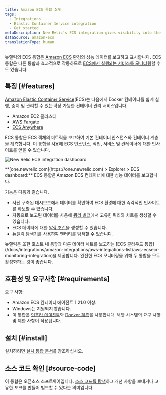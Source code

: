 ```yaml
---
title: Amazon ECS 통합 소개
tags:
  - Integrations
  - Elastic Container Service integration
  - Get started
metaDescription: New Relic's ECS integration gives visibility into the performance of your Amazon ECS environment.
dataSource: amazon-ecs
translationType: human
---
```



뉴렐릭의 ECS 통합은 [Amazon ECS](https://docs.aws.amazon.com/ecs/index.html) 환경의 성능 데이터를 보고하고 표시합니다. ECS 통합은 다른 통합과 효과적으로 작동하므로 [ECS에서 실행되는 서비스를 모니터링](/docs/integrations/host-integrations/host-integrations-list/monitor-services-running-amazon-ecs)할 수도 있습니다.

## 특징 [#features]

[Amazon Elastic Container Service](https://docs.aws.amazon.com/ecs/index.html)(ECS)는 다음에서 Docker 컨테이너를 쉽게 실행, 중지 및 관리할 수 있는 확장 가능한 컨테이너 관리 서비스입니다.

* Amazon EC2 클러스터
* [AWS Fargate](https://aws.amazon.com/fargate/)
* [ECS Anywhere](https://aws.amazon.com/ecs/anywhere/)

ECS 통합은 ECS 객체의 메트릭을 보고하여 기본 컨테이너 인스턴스와 컨테이너 계층을 계측합니다. 이 통합을 사용해 ECS 인스턴스, 작업, 서비스 및 컨테이너에 대한 인사이트를 얻을 수 있습니다.

<img
  title="new-relic-ecs-integration-dashboards.png"
  alt="New Relic ECS integration dashboard"
  src={newRelicEcsIntegrationDashboards0}
/>

<figcaption>
  **[one.newrelic.com](https://one.newrelic.com) > Explorer > ECS dashboard:** ECS 통합은 Amazon ECS 컨테이너에 대한 성능 데이터를 보고합니다.
</figcaption>

기능은 다음과 같습니다.

* 사전 구축된 대시보드에서 데이터를 확인하여 ECS 환경에 대한 즉각적인 인사이트를 확보할 수 있습니다.
* 자동으로 보고된 데이터를 사용해 [쿼리 빌더](/docs/chart-builder/use-chart-builder/get-started/introduction-chart-builder)에서 고유한 쿼리와 차트를 생성할 수 있습니다.
* ECS 데이터에 대한 [알림 조건](/docs/ecs-integration-recommended-alert-conditions)을 생성할 수 있습니다.
* [뉴렐릭 탐색기](/docs/new-relic-one/use-new-relic-one/ui-data/new-relic-one-entity-explorer-view-performance-across-apps-services-hosts)를 사용하여 엔터티를 탐색할 수 있습니다.

<Callout variant="important">
  뉴렐릭은 또한 호스트 내 통합과 다른 데이터 세트를 보고하는 [ECS 클라우드 통합](/docs/integrations/amazon-integrations/aws-integrations-list/aws-ecsecr-monitoring-integration)을 제공합니다. 완전한 ECS 모니터링을 위해 두 통합을 모두 활성화하는 것이 좋습니다.
</Callout>

## 호환성 및 요구사항 [#requirements]

요구 사항:

* Amazon ECS 컨테이너 에이전트 1.21.0 이상.
* Windows는 지원되지 않습니다.
* 이 통합은 [인프라 에이전트](/docs/infrastructure/new-relic-infrastructure/getting-started/compatibility-requirements-new-relic-infrastructure)와 [Docker 계측](/docs/infrastructure/install-configure-manage-infrastructure/docker-installation/docker-instrumentation-infrastructure)을 사용합니다. 해당 시스템의 요구 사항 및 제한 사항이 적용됩니다.

## 설치 [#install]

설치하려면 [설치 통합 문서](/docs/install-ecs-integration)를 참조하십시오.

## 소스 코드 확인 [#source-code]

이 통합은 오픈소스 소프트웨어입니다. [소스 코드를 탐색](https://github.com/newrelic/nri-ecs "링크가 새 창에서 열립니다.")하고 개선 사항을 보내거나 고유한 포크를 만들어 빌드할 수 있다는 의미입니다.